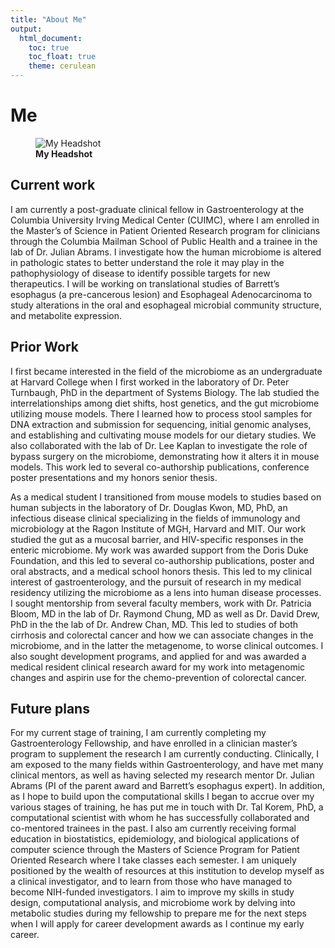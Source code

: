 ```yaml
---
title: "About Me"
output: 
  html_document:
    toc: true
    toc_float: true
    theme: cerulean
---
```


# Me

![**My Headshot**](images/photome.jpeg)

## Current work

I am currently a post-graduate clinical fellow in Gastroenterology at the Columbia University Irving Medical Center (CUIMC), where I am enrolled in the Master’s of Science in Patient Oriented Research program for clinicians through the Columbia Mailman School of Public Health and a trainee in the lab of Dr. Julian Abrams. I investigate how the human microbiome is altered in pathologic states to better understand the role it may play in the pathophysiology of disease to identify possible targets for new therapeutics. I will be working on translational studies of Barrett’s esophagus (a pre-cancerous lesion) and Esophageal Adenocarcinoma to study alterations in the oral and esophageal microbial community structure, and metabolite expression.  

## Prior Work

I first became interested in the field of the microbiome as an undergraduate at Harvard College when I first worked in the laboratory of Dr. Peter Turnbaugh, PhD in the department of Systems Biology. The lab studied the interrelationships among diet shifts, host genetics, and the gut microbiome utilizing mouse models. There I learned how to process stool samples for DNA extraction and submission for sequencing, initial genomic analyses, and establishing and cultivating mouse models for our dietary studies. We also collaborated with the lab of Dr. Lee Kaplan to investigate the role of bypass surgery on the microbiome, demonstrating how it alters it in mouse models. This work led to several co-authorship publications, conference poster presentations and my honors senior thesis. 

As a medical student I transitioned from mouse models to studies based on human subjects in the laboratory of Dr. Douglas Kwon, MD, PhD, an infectious disease clinical specializing in the fields of immunology and microbiology at the Ragon Institute of MGH, Harvard and MIT. Our work studied the gut as a mucosal barrier, and HIV-specific responses in the enteric microbiome. My work was awarded support from the Doris Duke Foundation, and this led to several co-authorship publications, poster and oral abstracts, and a medical school honors thesis. This led to my clinical interest of gastroenterology, and the pursuit of research in my medical residency utilizing the microbiome as a lens into human disease processes. I sought mentorship from several faculty members, work with Dr. Patricia Bloom, MD in the lab of Dr. Raymond Chung, MD as well as Dr. David Drew, PhD in the the lab of Dr. Andrew Chan, MD.  This led to studies of both cirrhosis and colorectal cancer and how we can associate changes in the microbiome, and in the latter the metagenome, to worse clinical outcomes. I also sought development programs, and applied for and was awarded a medical resident clinical research award for my work into metagenomic changes and aspirin use for the chemo-prevention of colorectal cancer. 

## Future plans

For my current stage of training, I am currently completing my Gastroenterology Fellowship, and have enrolled in a clinician master’s program to supplement the research I am currently conducting. Clinically, I am exposed to the many fields within Gastroenterology, and have met many clinical mentors, as well as having selected my research mentor Dr. Julian Abrams (PI of the parent award and Barrett’s esophagus expert). In addition, as I hope to build upon the computational skills I began to accrue over my various stages of training, he has put me in touch with Dr. Tal Korem, PhD, a computational scientist with whom he has successfully collaborated and co-mentored trainees in the past. I also am currently receiving formal education in biostatistics, epidemiology, and biological applications of computer science through the Masters of Science Program for Patient Oriented Research where I take classes each semester. I am uniquely positioned by the wealth of resources at this institution to develop myself as a clinical investigator, and to learn from those who have managed to become NIH-funded investigators. I aim to improve my skills in study design, computational analysis, and microbiome work by delving into metabolic studies during my fellowship to prepare me for the next steps when I will apply for career development awards as I continue my early career. 
